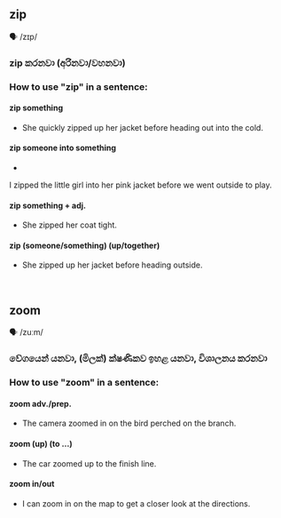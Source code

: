 ## zip

🗣️ /zɪp/

### zip කරනවා (අරිනවා/වහනවා)

### How to use "zip" in a sentence:
#### zip something

- She quickly zipped up her jacket before heading out into the cold.

#### zip someone into something

- 
I zipped the little girl into her pink jacket before we went outside to play.

#### zip something + adj.

- She zipped her coat tight.

#### zip (someone/something) (up/together)

- She zipped up her jacket before heading outside.

<br/>

## zoom

🗣️ /zuːm/

### වේගයෙන් යනවා, (මිලක්) ක්ෂණිකව ඉහළ යනවා, විශාලනය කරනවා

### How to use "zoom" in a sentence:
#### zoom adv./prep.

- The camera zoomed in on the bird perched on the branch.

#### zoom (up) (to …)

- The car zoomed up to the finish line.

#### zoom in/out

- I can zoom in on the map to get a closer look at the directions.

<br/>

